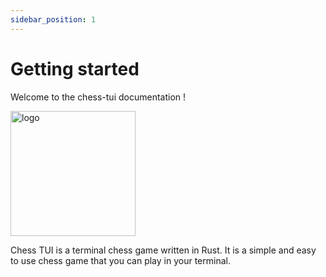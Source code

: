 ```yaml
---
sidebar_position: 1
---
```


# Getting started

Welcome to the chess-tui documentation !

<img src="../static/img/logo.png" alt="logo" width="200"/>


Chess TUI is a terminal chess game written in Rust. It is a simple and easy to use chess game that you can play in your terminal.
